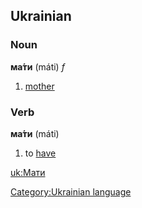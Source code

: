 ==Ukrainian==
===Noun===
'''ма́ти''' (máti) ''f''
# [[mother]]

===Verb===
'''ма́ти''' (máti)
# to [[have]]

[[Category:Ukrainian language]]

[[uk:Мати]]